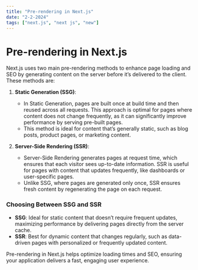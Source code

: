 ```yaml
---
title: "Pre-rendering in Next.js"
date: "2-2-2024"
tags: ["next.js", "next js", "new"]
---
```


# Pre-rendering in Next.js

Next.js uses two main pre-rendering methods to enhance page loading and SEO by generating content on the server before it’s delivered to the client. These methods are:

1. **Static Generation (SSG)**:

   - In Static Generation, pages are built once at build time and then reused across all requests. This approach is optimal for pages where content does not change frequently, as it can significantly improve performance by serving pre-built pages.
   - This method is ideal for content that’s generally static, such as blog posts, product pages, or marketing content.

2. **Server-Side Rendering (SSR)**:
   - Server-Side Rendering generates pages at request time, which ensures that each visitor sees up-to-date information. SSR is useful for pages with content that updates frequently, like dashboards or user-specific pages.
   - Unlike SSG, where pages are generated only once, SSR ensures fresh content by regenerating the page on each request.

### Choosing Between SSG and SSR

- **SSG**: Ideal for static content that doesn’t require frequent updates, maximizing performance by delivering pages directly from the server cache.
- **SSR**: Best for dynamic content that changes regularly, such as data-driven pages with personalized or frequently updated content.

Pre-rendering in Next.js helps optimize loading times and SEO, ensuring your application delivers a fast, engaging user experience.
